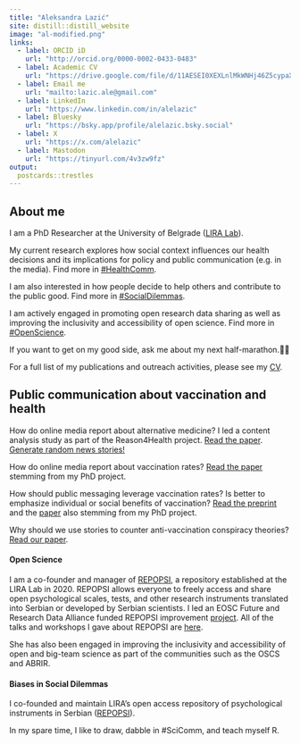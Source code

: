```yaml
---
title: "Aleksandra Lazić"
site: distill::distill_website
image: "al-modified.png"
links:
  - label: ORCID iD
    url: "http://orcid.org/0000-0002-0433-0483"
  - label: Academic CV
    url: "https://drive.google.com/file/d/11AESEI0XEXLnlMkWNHj46Z5cypaX0JGv/view"
  - label: Email me
    url: "mailto:lazic.ale@gmail.com"
  - label: LinkedIn
    url: "https://www.linkedin.com/in/alelazic"
  - label: Bluesky
    url: "https://bsky.app/profile/alelazic.bsky.social"
  - label: X
    url: "https://x.com/alelazic"
  - label: Mastodon
    url: "https://tinyurl.com/4v3zw9fz"
output:
  postcards::trestles
---
```



## About me

I am a PhD Researcher at the University of Belgrade ([LIRA Lab](https://lira.f.bg.ac.rs/en/)). 

My current research explores how social context influences our health decisions and its implications for policy and public communication (e.g. in the media). Find more in [#HealthComm](https://ale-lazic.github.io/healthcomm.html).

I am also interested in how people decide to help others and contribute to the public good. Find more in [#SocialDilemmas](https://ale-lazic.github.io/socialdilemmas.html).

I am actively engaged in promoting open research data sharing as well as improving the inclusivity and accessibility of open science. Find more in [#OpenScience](https://ale-lazic.github.io/openscience.html).

If you want to get on my good side, ask me about my next half-marathon.🏃‍♀

For a full list of my publications and outreach activities, please see my [CV](https://drive.google.com/file/d/11AESEI0XEXLnlMkWNHj46Z5cypaX0JGv/view).

## Public communication about vaccination and health

How do online media report about alternative medicine? I led a content analysis study as part of the Reason4Health project. [Read the paper](https://doi.org/10.1525/collabra.82189). [Generate random news stories!](https://perchance.org/r4h-generator-eng)

How do online media report about vaccination rates? [Read the paper](https://psyarxiv.com/nqjb9/) stemming from my PhD project.

How should public messaging leverage vaccination rates? Is better to emphasize individual or social benefits of vaccination? [Read the preprint](https://doi.org/10.31234/osf.io/3h5bk) and the [paper](https://doi.org/10.1111/bjhp.12556) also stemming from my PhD project.

Why should we use stories to counter anti-vaccination conspiracy theories? [Read our paper](https://doi.org/10.31234/osf.io/g5r8z).

#### Open Science

I am a co-founder and manager of [REPOPSI](https://www.repopsi.f.bg.ac.rs/en/), a repository established at the LIRA Lab in 2020. REPOPSI allows everyone to freely access and share open psychological scales, tests, and other research instruments translated into Serbian or developed by Serbian scientists. I led an EOSC Future and Research Data Alliance funded REPOPSI improvement [project](https://www.rd-alliance.org/eosc-future-grant-repopsi/). All of the talks and workshops I gave about REPOPSI are [here](https://zenodo.org/communities/repopsi-rda).

She has also been engaged in improving the inclusivity and accessibility of open and big-team science as part of the communities such as the OSCS and ABRIR. 

#### Biases in Social Dilemmas

I co-founded and maintain LIRA's open access repository of psychological instruments in Serbian ([REPOPSI](https://osf.io/5zb8p/)).

In my spare time, I like to draw, dabble in #SciComm, and teach myself R.

